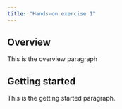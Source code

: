```yaml
---
title: "Hands-on exercise 1"
---
```


## Overview

This is the overview paragraph

## Getting started

This is the getting started paragraph.
